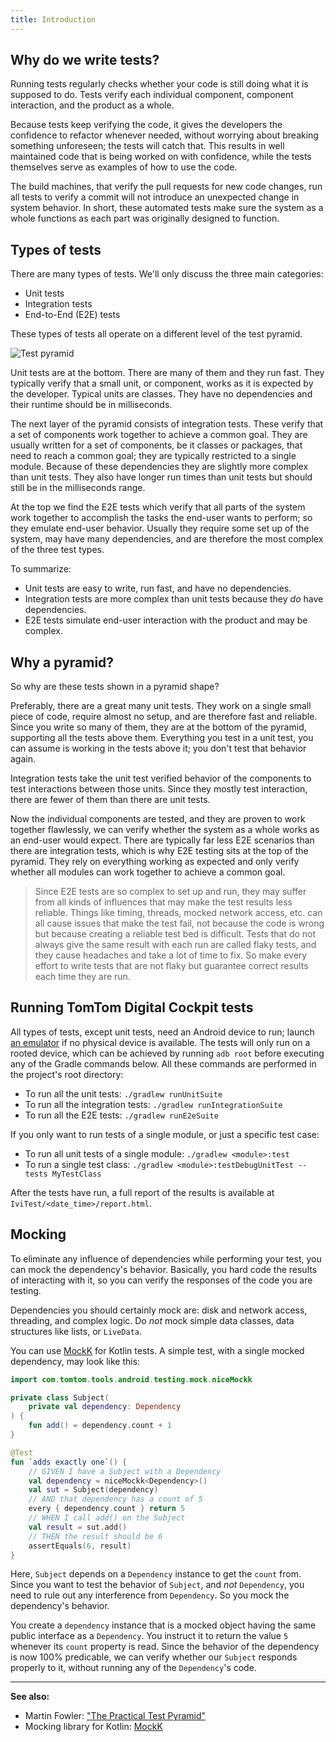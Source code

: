 ```yaml
---
title: Introduction
---
```


## Why do we write tests?

Running tests regularly checks whether your code is still doing what it is supposed to do. Tests
verify each individual component, component interaction, and the product as a whole.

Because tests keep verifying the code, it gives the developers the confidence to refactor whenever
needed, without worrying about breaking something unforeseen; the tests will catch that. This
results in well maintained code that is being worked on with confidence, while the tests themselves
serve as examples of how to use the code.

The build machines, that verify the pull requests for new code changes, run all tests to verify a
commit will not introduce an unexpected change in system behavior. In short, these automated tests
make sure the system as a whole functions as each part was originally designed to function.

## Types of tests

There are many types of tests. We'll only discuss the three main categories:

- Unit tests
- Integration tests
- End-to-End (E2E) tests

These types of tests all operate on a different level of the test pyramid.

![Test pyramid](images/test-pyramid.svg)

Unit tests are at the bottom. There are many of them and they run fast. They typically verify that a
small unit, or component, works as it is expected by the developer. Typical units are classes. They
have no dependencies and their runtime should be in milliseconds.

The next layer of the pyramid consists of integration tests. These verify that a set of components
work together to achieve a common goal. They are usually written for a set of components, be it
classes or packages, that need to reach a common goal; they are typically restricted to a single
module. Because of these dependencies they are slightly more complex than unit tests. They also have
longer run times than unit tests but should still be in the milliseconds range.

At the top we find the E2E tests which verify that all parts of the system work together to
accomplish the tasks the end-user wants to perform; so they emulate end-user behavior. Usually they
require some set up of the system, may have many dependencies, and are therefore the most complex of
the three test types.

To summarize:

- Unit tests are easy to write, run fast, and have no dependencies.
- Integration tests are more complex than unit tests because they _do_ have dependencies.
- E2E tests simulate end-user interaction with the product and may be complex.

## Why a pyramid?

So why are these tests shown in a pyramid shape?

Preferably, there are a great many unit tests. They work on a single small piece of code, require
almost no setup, and are therefore fast and reliable. Since you write so many of them, they are at
the bottom of the pyramid, supporting all the tests above them. Everything you test in a unit test,
you can assume is working in the tests above it; you don't test that behavior again.

Integration tests take the unit test verified behavior of the components to test interactions
between those units. Since they mostly test interaction, there are fewer of them than there are unit
tests.

Now the individual components are tested, and they are proven to work together flawlessly, we can
verify whether the system as a whole works as an end-user would expect. There are typically far less
E2E scenarios than there are integration tests, which is why E2E testing sits at the top of the
pyramid. They rely on everything working as expected and only verify whether all modules can work
together to achieve a common goal.

<Blockquote>
    Since E2E tests are so complex to set up and run, they may suffer from all kinds of influences
    that may make the test results less reliable. Things like timing, threads, mocked network
    access, etc. can all cause issues that make the test fail, not because the code is wrong but
    because creating a reliable test bed is difficult. Tests that do not always give the same result
    with each run are called flaky tests, and they cause headaches and take a lot of time to fix. So
    make every effort to write tests that are not flaky but guarantee correct results each time they
    are run.
</Blockquote>

## Running TomTom Digital Cockpit tests

All types of tests, except unit tests, need an Android device to run;
launch [an emulator](/tomtom-digital-cockpit/documentation/getting-started/the-tomtom-digital-cockpit-emulator) if no
physical device is available. The tests will only run on a rooted device, which can be achieved by
running `adb root` before executing any of the Gradle commands below. All these commands are
performed in the project's root directory:

- To run all the unit tests: `./gradlew runUnitSuite`
- To run all the integration tests: `./gradlew runIntegrationSuite`
- To run all the E2E tests: `./gradlew runE2eSuite`

If you only want to run tests of a single module, or just a specific test case:

- To run all unit tests of a single module: `./gradlew <module>:test`
- To run a single test class: `./gradlew <module>:testDebugUnitTest --tests MyTestClass`

After the tests have run, a full report of the results is available at `IviTest/<date_time>/report.html`.

## Mocking

To eliminate any influence of dependencies while performing your test, you can mock the dependency's
behavior. Basically, you hard code the results of interacting with it, so you can verify the
responses of the code you are testing.

Dependencies you should certainly mock are: disk and network access, threading, and complex logic.
Do _not_ mock simple data classes, data structures like lists, or `LiveData`.

You can use [MockK](https://mockk.io) for Kotlin tests. A simple test, with a single mocked
dependency, may look like this:

```kotlin
import com.tomtom.tools.android.testing.mock.niceMockk

private class Subject(
    private val dependency: Dependency
) {
    fun add() = dependency.count + 1
}

@Test
fun `adds exactly one`() {
    // GIVEN I have a Subject with a Dependency
    val dependency = niceMockk<Dependency>()
    val sut = Subject(dependency)
    // AND that dependency has a count of 5
    every { dependency.count } return 5
    // WHEN I call add() on the Subject
    val result = sut.add()
    // THEN the result should be 6
    assertEquals(6, result)
}
```

Here, `Subject` depends on a `Dependency` instance to get the `count` from. Since you want to test
the behavior of `Subject`, and _not_ `Dependency`, you need to rule out any interference from
`Dependency`. So you mock the dependency's behavior.

You create a `dependency` instance that is a mocked object having the same public interface as a
`Dependency`. You instruct it to return the value `5` whenever its `count` property is read. Since
the behavior of the dependency is now 100% predicable, we can verify whether our `Subject` responds
properly to it, without running any of the `Dependency`'s code.

---

__See also:__

- Martin Fowler:
  ["The Practical Test Pyramid"](https://martinfowler.com/articles/practical-test-pyramid.html)
- Mocking library for Kotlin: [MockK](https://mockk.io)
